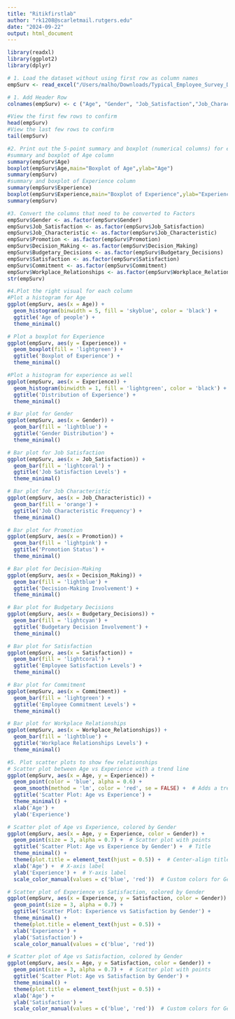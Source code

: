 ---
title: "Ritikfirstlab"
author: "rk1208@scarletmail.rutgers.edu"
date: "2024-09-22"
output: html_document
---

```{r}
library(readxl)
library(ggplot2)
library(dplyr)

# 1. Load the dataset without using first row as column names
empSurv <- read_excel("/Users/malho/Downloads/Typical_Employee_Survey_Data (2).xlsx", col_names = FALSE)

# 1. Add Header Row 
colnames(empSurv) <- c ("Age", "Gender", "Job_Satisfaction","Job_Characteristic","Experience","Promotion","Decision_Making","Budgetary_Decisions","Satisfaction","Commitment",	"Workplace_Relationships")

#View the first few rows to confirm
head(empSurv)
#View the last few rows to confirm 
tail(empSurv)

#2. Print out the 5-point summary and boxplot (numerical columns) for each column
#summary and boxplot of Age column 
summary(empSurv$Age)
boxplot(empSurv$Age,main="Boxplot of Age",ylab="Age")
summary(empSurv)
#summary and boxplot of Experience column
summary(empSurv$Experience)
boxplot(empSurv$Experience,main="Boxplot of Experience",ylab="Experience")
summary(empSurv)

#3. Convert the columns that need to be converted to Factors
empSurv$Gender <- as.factor(empSurv$Gender)
empSurv$Job_Satisfaction <- as.factor(empSurv$Job_Satisfaction)
empSurv$Job_Characteristic <- as.factor(empSurv$Job_Characteristic)
empSurv$Promotion <- as.factor(empSurv$Promotion)
empSurv$Decision_Making <- as.factor(empSurv$Decision_Making)
empSurv$Budgetary_Decisions <- as.factor(empSurv$Budgetary_Decisions)
empSurv$Satisfaction <- as.factor(empSurv$Satisfaction)
empSurv$Commitment <- as.factor(empSurv$Commitment)
empSurv$Workplace_Relationships <- as.factor(empSurv$Workplace_Relationships)
str(empSurv)

#4.Plot the right visual for each column
#Plot a histogram for Age
ggplot(empSurv, aes(x = Age)) +
  geom_histogram(binwidth = 5, fill = 'skyblue', color = 'black') +
  ggtitle('Age of people') +
  theme_minimal()

# Plot a boxplot for Experience
ggplot(empSurv, aes(y = Experience)) +
  geom_boxplot(fill = 'lightgreen') +
  ggtitle('Boxplot of Experience') +
  theme_minimal()

#Plot a histogram for experience as well 
ggplot(empSurv, aes(x = Experience)) +
  geom_histogram(binwidth = 1, fill = 'lightgreen', color = 'black') +
  ggtitle('Distribution of Experience') +
  theme_minimal()

# Bar plot for Gender
ggplot(empSurv, aes(x = Gender)) +
  geom_bar(fill = 'lightblue') +
  ggtitle('Gender Distribution') +
  theme_minimal()

# Bar plot for Job Satisfaction
ggplot(empSurv, aes(x = Job_Satisfaction)) +
  geom_bar(fill = 'lightcoral') +
  ggtitle('Job Satisfaction Levels') +
  theme_minimal()

# Bar plot for Job Characteristic
ggplot(empSurv, aes(x = Job_Characteristic)) +
  geom_bar(fill = 'orange') +
  ggtitle('Job Characteristic Frequency') +
  theme_minimal()

# Bar plot for Promotion
ggplot(empSurv, aes(x = Promotion)) +
  geom_bar(fill = 'lightpink') +
  ggtitle('Promotion Status') +
  theme_minimal()

# Bar plot for Decision-Making
ggplot(empSurv, aes(x = Decision_Making)) +
  geom_bar(fill = 'lightblue') +
  ggtitle('Decision-Making Involvement') +
  theme_minimal()

# Bar plot for Budgetary Decisions
ggplot(empSurv, aes(x = Budgetary_Decisions)) +
  geom_bar(fill = 'lightcyan') +
  ggtitle('Budgetary Decision Involvement') +
  theme_minimal()

# Bar plot for Satisfaction
ggplot(empSurv, aes(x = Satisfaction)) +
  geom_bar(fill = 'lightcoral') +
  ggtitle('Employee Satisfaction Levels') +
  theme_minimal()

# Bar plot for Commitment
ggplot(empSurv, aes(x = Commitment)) +
  geom_bar(fill = 'lightgreen') +
  ggtitle('Employee Commitment Levels') +
  theme_minimal()

# Bar plot for Workplace Relationships
ggplot(empSurv, aes(x = Workplace_Relationships)) +
  geom_bar(fill = 'lightblue') +
  ggtitle('Workplace Relationships Levels') +
  theme_minimal()

#5. Plot scatter plots to show few relationships 
# Scatter plot between Age vs Experience with a trend line
ggplot(empSurv, aes(x = Age, y = Experience)) +
  geom_point(color = 'blue', alpha = 0.6) +
  geom_smooth(method = 'lm', color = 'red', se = FALSE) +  # Adds a trend line
  ggtitle('Scatter Plot: Age vs Experience') + 
  theme_minimal() +
  xlab('Age') +
  ylab('Experience')

# Scatter plot of Age vs Experience, colored by Gender
ggplot(empSurv, aes(x = Age, y = Experience, color = Gender)) +
  geom_point(size = 3, alpha = 0.7) +  # Scatter plot with points
  ggtitle('Scatter Plot: Age vs Experience by Gender') +  # Title
  theme_minimal() +
  theme(plot.title = element_text(hjust = 0.5)) +  # Center-align title
  xlab('Age') +  # X-axis label
  ylab('Experience') +  # Y-axis label
  scale_color_manual(values = c('blue', 'red'))  # Custom colors for Gender

# Scatter plot of Experience vs Satisfaction, colored by Gender
ggplot(empSurv, aes(x = Experience, y = Satisfaction, color = Gender)) +
  geom_point(size = 3, alpha = 0.7) +
  ggtitle('Scatter Plot: Experience vs Satisfaction by Gender') +
  theme_minimal() +
  theme(plot.title = element_text(hjust = 0.5)) +
  xlab('Experience') +
  ylab('Satisfaction') +
  scale_color_manual(values = c('blue', 'red'))

# Scatter plot of Age vs Satisfaction, colored by Gender
ggplot(empSurv, aes(x = Age, y = Satisfaction, color = Gender)) +
  geom_point(size = 3, alpha = 0.7) +  # Scatter plot with points
  ggtitle('Scatter Plot: Age vs Satisfaction by Gender') +
  theme_minimal() +
  theme(plot.title = element_text(hjust = 0.5)) +
  xlab('Age') +
  ylab('Satisfaction') +
  scale_color_manual(values = c('blue', 'red'))  # Custom colors for Gender

```

